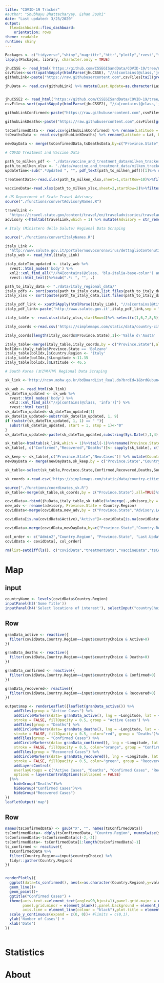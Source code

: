 ```yaml
---
title: "COVID-19 Tracker"
#author: "Shubhayu Bhattacharyay, Eshan Joshi"
date: "Last updated: 3/23/2020"
output: 
  flexdashboard::flex_dashboard:
    orientation: rows
theme: readable
runtime: shiny
---
```


```r

Packages <- c("tidyverse","shiny","magrittr","httr","plotly","rvest","tabulizer","XML","xml2","htmltab","pdftools","tesseract","leaflet","openxlsx")
lapply(Packages, library, character.only = TRUE)

jhuCSSE <- read_html('https://github.com/CSSEGISandData/COVID-19/tree/master/csse_covid_19_data/csse_covid_19_daily_reports')
csvFiles<-sort(xpathSApply(htmlParse(jhuCSSE), "//a[contains(@class,'js-navigation-open')]/@href"))
githubLink<-paste("https://raw.githubusercontent.com",csvFiles[tail(grep("*.csv",csvFiles),n=1)],sep = "")%>%str_remove("/blob")

jhuData <- read.csv(githubLink) %>% mutate(Last.Update=as.character(Last_Update)) %>% mutate(Last.Update=parse_datetime(Last.Update,format="%Y-%m-%d %H:%M:%S",locale = locale(tz="GMT")),Active=Confirmed-Deaths-Recovered) %>% mutate(Source = "Johns Hopkins University CSSE") %>% rename(Province.State=Province_State,Country.Region=Country_Region,Latitude=Lat, Longitude=Long_) %>% select(Admin2,Province.State,Country.Region,Confirmed,Recovered,Deaths,Active,Latitude,Longitude,Source,Last.Update)


jhuCSSE2 <- read_html('https://github.com/CSSEGISandData/COVID-19/tree/master/csse_covid_19_data/csse_covid_19_time_series')
csvFiles<-sort(xpathSApply(htmlParse(jhuCSSE2), "//a[contains(@class,'js-navigation-open')]/@href"))

githubLinkConfirmed<-paste("https://raw.githubusercontent.com",csvFiles[grep("*confirmed_global.csv",csvFiles)],sep = "")%>%str_remove("/blob")

githubLinkDeaths<-paste("https://raw.githubusercontent.com",csvFiles[grep("*deaths_global.csv",csvFiles)],sep = "")%>%str_remove("/blob")

tsConfirmedData <- read.csv(githubLinkConfirmed) %>% rename(Latitude = Lat, Longitude = Long)%>%mutate(New.Cases = .[[ncol(.)]] - .[[ncol(.)-1]])
tsDeathsData <- read.csv(githubLinkDeaths) %>% rename(Latitude = Lat, Longitude = Long)%>%mutate(New.Deaths = .[[ncol(.)]] - .[[ncol(.)-1]])

newDayData <- merge(tsConfirmedData,tsDeathsData,by=c("Province.State","Country.Region"),all=T) %>% select(Province.State,Country.Region,New.Cases,New.Deaths)

# COVID Treatment and Vaccine Data

path_to_milken_pdf <- './data/vaccine_and_treatment_data/milken_tracker_data.pdf'
path_to_milken_xlsx <- './data/vaccine_and_treatment_data/milken_tracker_data.xlsx'
updateTime<-sub(".*Updated ", "", pdf_text(path_to_milken_pdf))[1]%>% substr(1,nchar(.)-1)%>%parse_datetime(format="%B %d, %Y, at %I:%M p.m.",locale = locale(tz="America/New_York"))

treatmentData<-read.xlsx(path_to_milken_xlsx,sheet=1,startRow=10)%>%filter(Number!="Number")%>%mutate(Last.Update=updateTime)%>%drop_na("Type.of.Product.-.Treatment")

vaccineData<-read.xlsx(path_to_milken_xlsx,sheet=2,startRow=2)%>%filter(Number!="Number")%>%mutate(Last.Update=updateTime)%>%drop_na("Type.of.Vaccine")

# US Department of State Travel Advisory
source("./functions/convertAdvisoryNames.R")

travelLink <-
  'https://travel.state.gov/content/travel/en/traveladvisories/traveladvisories.html/'
advisory <-htmltab(travelLink,which = 1) %>% mutate(Advisory = str_remove_all(Advisory, " Travel Advisory")) %>% rename(Country.Region = Advisory,Advisory.Level = Level,Advisory.DateUpdated = 'Date Updated') %>% convertAdvisoryNames(.)

# Italy (Ministero della Salute) Regional Data Scraping

source("./functions/convertItalyNames.R")

italy_Link <-
  'http://www.salute.gov.it/portale/nuovocoronavirus/dettaglioContenutiNuovoCoronavirus.jsp?lingua=italiano&id=5351&area=nuovoCoronavirus&menu=vuoto'
italy_web <- read_html(italy_Link)

italy_dateTim_updated <- italy_web %>% 
  rvest::html_nodes('body') %>% 
  xml2::xml_find_all("//h4[contains(@class, 'blu-italia-base-color') and contains(@style,'font-size:24px;margin:0;')]") %>% 
  rvest::html_text()%>%sub(".*: ", "", .)

path_to_italy_data <- "./data/italy_regional_data/"
italy_pdfs <- sort(paste(path_to_italy_data,list.files(path_to_italy_data,"*.pdf"),sep = ""))
italy_xlsx <- sort(paste(path_to_italy_data,list.files(path_to_italy_data,"*.xlsx"),sep = ""))

italy_pdf_link <- xpathSApply(htmlParse(italy_Link), "//a[contains(@title,'apre file pdf')]/@href")[1]
italy_pdf_link<-paste('http://www.salute.gov.it',italy_pdf_link,sep = "")

italy_table <- read.xlsx(italy_xlsx,startRow=4)%>% select(c(1,6,7,8,5))%>% rename(Province.State=1,Recovered=2,Deaths=3,Confirmed=4,Active=5) %>% filter(Confirmed != "") %>% head(-1)%>% mutate(Admin2="",Last.Update=parse_datetime(italy_dateTim_updated,format="%d %B %Y, ore %H.%M",locale = locale("it",tz="Europe/Rome")),Source="Ministry of Health of Italy")

italy_coords <-read.csv('https://simplemaps.com/static/data/country-cities/it/it.csv')%>%filter(capital == "admin" | capital == "primary")%>%rename(Province.State=admin,Country.Region=country,Latitude=lat,Longitude=lng)%>%select(Province.State,Country.Region,Latitude,Longitude)%>% mutate(Province.State=convertItalyNames(as.character(Province.State)))

italy_coords[length(italy_coords$Province.State),1]<-'Valle d\'Aosta'

italy_table<-merge(italy_table,italy_coords,by = c("Province.State"),all=TRUE)
bolIdx<-italy_table$Province.State == 'Bolzano'
italy_table[bolIdx,]$Country.Region <- 'Italy'
italy_table[bolIdx,]$Longitude <-11.35
italy_table[bolIdx,]$Latitude <- 46.5

# South Korea (보건복지부) Regional Data Scraping

sk_link <-'http://ncov.mohw.go.kr/bdBoardList_Real.do?brdId=1&brdGubun=13&ncvContSeq=&contSeq=&board_id=&gubun='

sk_web <- read_html(sk_link)
sk_dateTim_updated <- sk_web %>% 
  rvest::html_nodes('body') %>% 
  xml2::xml_find_all("//p[contains(@class, 'info')]") %>% 
  rvest::html_text()
sk_dateTim_updated<-sk_dateTim_updated[1]
sk_dateTim_updated<-substr(sk_dateTim_updated, 1, 9)
if (substr(sk_dateTim_updated, 1, 1) == " "){
  substr(sk_dateTim_updated, start = 1, stop = 1)<-"0"
}
sk_dateTim_updated<-paste(sk_dateTim_updated,substring(Sys.Date(),1,4))

sk_table<-htmltab(sk_link,which = 1)%>%tail(-1)%>%rename(Province.State=1,New.Cases=2,Confirmed=3,Recovered=4,Deaths=5,Incidence.Rate=6)%>%mutate(Province.State=c("Seoul","Busan","Daegu","Incheon","Gwangju","Daejeon","Ulsan","Sejong","Gyeonggi-do","Gangwon","Chungbuk","Chungnam","Jeonbuk","Jeonnam","Gyeongbuk","Gyeongnam","Jeju","Quarantined"))%>%select(Province.State,New.Cases,Confirmed,Recovered,Deaths)%>%mutate(Source="Ministry of Health and Welfare of the Republic of Korea")%>%mutate(Admin2="",Last.Update=parse_datetime(sk_dateTim_updated,format="%m.%d. %H %Y",locale = locale(tz="GMT")))
sk_table[, c("Confirmed","Recovered","Deaths")]<- sapply(sk_table[, c("Confirmed","Recovered","Deaths")], as.numeric)

sk_keep <- sk_table[,c("Province.State","New.Cases")] %>% mutate(Country.Region="Korea, South")
newDayData <- merge(newDayData,sk_keep,by = c("Province.State","Country.Region","New.Cases"),all=T)

sk_table<-select(sk_table,Province.State,Confirmed,Recovered,Deaths,Source,Admin2,Last.Update)%>%mutate(Active=Confirmed-Deaths-Recovered)

sk_coords <-read.csv('https://simplemaps.com/static/data/country-cities/kr/kr.csv')%>%filter(capital == "admin" | capital == "primary")%>%rename(Province.State=admin,Country.Region=country,Latitude=lat,Longitude=lng)%>%select(Province.State,Country.Region,Latitude,Longitude)

source("./functions/coordinates_sk.R")
sk_table<-merge(sk_table,sk_coords,by = c("Province.State"),all=TRUE)%>%mutate(Country.Region="Korea, South")%>%coordinates_sk(.)

covidData<-rbind(jhuData,italy_table,sk_table)%>%merge(.,advisory,by = c("Country.Region"),all=T) %>% drop_na(Confirmed)
new_adv <- rename(advisory, Province.State = Country.Region)
covidData<-merge(covidData,new_adv,by = c("Province.State","Advisory.Level","Advisory.DateUpdated"),all=T) %>% drop_na(Confirmed)%>%.[!(.$Country.Region=="Italy" & .$Source=="Johns Hopkins University CSSE") & !(.$Country.Region=="Korea, South" & .$Source=="Johns Hopkins University CSSE"),] 

covidData[is.na(covidData$Active),"Active"]<-covidData[is.na(covidData$Active),"Confirmed"]

covidData<-merge(covidData,newDayData,by=c("Province.State","Country.Region"),all=T) %>% drop_na(Confirmed)%>%arrange(.,desc(Active))

col_order <- c("Admin2","Country.Region", "Province.State", "Last.Update","Confirmed","Recovered","Deaths","Active","New.Cases","New.Deaths","Advisory.Level","Advisory.DateUpdated","Latitude","Longitude","Source")
covidData <- covidData[, col_order] 

rm(list=setdiff(ls(), c("covidData","treatmentData","vaccineData","tsConfirmedData","tsDeathsData","tsRecoveredData")))
```


Map
=======================================
input {.sidebar}
----------
```r
countryName <- levels(covidData$Country.Region)
inputPanel(h3('Some Title')) 
inputPanel(h4('Select locations of interest'), selectInput("countryChoice", label = "Country or Region", choices = countryName, selected = FALSE, width=180))
```

Row {data-height=650}
----------
```r
granData_active <- reactive({
  filter(covidData,Country.Region==input$countryChoice & Active>0)
})

granData_deaths <- reactive({
  filter(covidData,Country.Region==input$countryChoice & Deaths>0)
})

granData_confirmed <- reactive({
  filter(covidData,Country.Region==input$countryChoice & Confirmed>0)
})

granData_recovered<- reactive({
  filter(covidData,Country.Region==input$countryChoice & Recovered>0)
})

output$map <- renderLeaflet({leaflet(granData_active()) %>%
    addTiles(group = "Active Cases") %>%
    addCircleMarkers(data= granData_active(), lng = ~Longitude, lat = ~Latitude, radius = ~log(Active),
    stroke = FALSE, fillOpacity = 0.5, group = "Active Cases") %>%
    addTiles(group = "Deaths") %>%
    addCircleMarkers(data= granData_deaths(), lng = ~Longitude, lat = ~Latitude, radius = ~log(Deaths),
    stroke = FALSE, fillOpacity = 0.5, color="red", group = "Deaths")%>%
    addTiles(group = "Confirmed Cases") %>%
    addCircleMarkers(data= granData_confirmed(), lng = ~Longitude, lat = ~Latitude, radius = ~log(Confirmed),
    stroke = FALSE, fillOpacity = 0.5, color="orange", group = "Confirmed Cases")%>%
    addTiles(group = "Recovered Cases") %>%
    addCircleMarkers(data= granData_recovered(), lng = ~Longitude, lat = ~Latitude, radius = ~log(Recovered),
    stroke = FALSE, fillOpacity = 0.5, color="green", group = "Recovered Cases")%>%
    addLayersControl(
    overlayGroups = c("Active Cases", "Deaths", "Confirmed Cases", "Recovered Cases"),
    options = layersControlOptions(collapsed = FALSE)
  )%>%
    hideGroup("Deaths")%>%
    hideGroup("Confirmed Cases")%>%
    hideGroup("Recovered Cases")
})
leafletOutput('map')
```

Row {data-height=350}
-----------
```r
names(tsConfirmedData) <- gsub("X", "", names(tsConfirmedData))
tsConfirmedData<- ddply(tsConfirmedData, "Country.Region", numcolwise(sum)) 
tsConfirmedData<-tsConfirmedData[c(-2,-3)]
tsConfirmedData<- tsConfirmedData[1:length(tsConfirmedData)-1]
ts_confirmed <- reactive({
  tsConfirmedData %>%
  filter(Country.Region==input$countryChoice) %>%
  tidyr::gather(Country.Region)
})


renderPlotly({
  ggplot(data=ts_confirmed(), aes(x=as.character(Country.Region),y=value, color="black")) +
  geom_line()+
  geom_point()+
  ggtitle("Confirmed Cases") +
  theme(axis.text.x=element_text(angle=90,hjust=1),panel.grid.major = element_blank(), 
        panel.grid.minor = element_blank(),panel.background = element_blank(), 
        axis.line = element_line(colour = "black"),plot.title = element_text(hjust = 0.5))+
  scale_y_continuous(expand = c(0, 0))+ #limits = c(0,1),
  ylab('Number of Cases') + 
  xlab('Date')
})
  

```


Statistics
=======================================

About
=======================================


